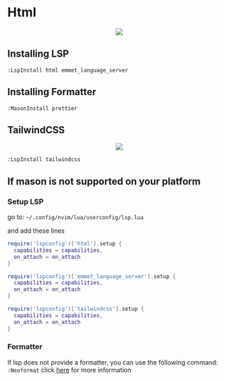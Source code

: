 # Html
<div align="center">
  <kbd>
    <img src="/images/html.png" width=""/>
  </kbd>
</div>

## Installing LSP

`:LspInstall html emmet_language_server`

## Installing Formatter

`:MasonInstall prettier`

## TailwindCSS

<div align="center">
  <kbd>
    <img src="/images/tailwind.png" width=""/>
  </kbd>
</div>

`:LspInstall tailwindcss`

## If mason is not supported on your platform

### Setup LSP

go to: `~/.config/nvim/lua/userconfig/lsp.lua`

and add these lines
```lua filename="lsp.lua" {} copy
require('lspconfig')['html'].setup {
  capabilities = capabilities,
  on_attach = on_attach
}

require('lspconfig')['emmet_language_server'].setup {
  capabilities = capabilities,
  on_attach = on_attach
}

require('lspconfig')['tailwindcss'].setup {
  capabilities = capabilities,
  on_attach = on_attach
}
```

### Formatter

If lsp does not provide a formatter, you can use the following command: `:Neoformat` click [here](https://github.com/sbdchd/neoformat) for more information
